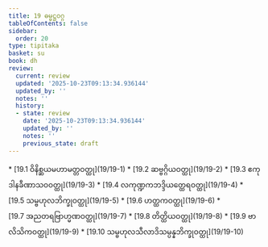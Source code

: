 ```yaml
---
title: 19 ဓမ္မဋ္ဌဝဂ္ဂ
tableOfContents: false
sidebar:
  order: 20
type: tipitaka
basket: su
book: dh
review:
  current: review
  updated: '2025-10-23T09:13:34.936144'
  updated_by: ''
  notes: ''
  history:
  - state: review
    date: '2025-10-23T09:13:34.936144'
    updated_by: ''
    notes: ''
    previous_state: draft
---
```



<ReviewStatus review={frontmatter.review} showDetails={true} />

<HypothesisAnnotation frontmatter={frontmatter} />

<DynamicBreadcrumb />



<TableOfContents book="dh" section="19">
* [19.1 ဝိနိစ္ဆယမဟာမတ္တဝတ္ထု](19/19-1)
* [19.2 ဆဗ္ဗဂ္ဂိယဝတ္ထု](19/19-2)
* [19.3 ဧကုဒါနခီဏာသဝဝတ္ထု](19/19-3)
* [19.4 လကုဏ္ဍကဘဒ္ဒိယတ္ထေရဝတ္ထု](19/19-4)
* [19.5 သမ္ဗဟုလဘိက္ခုဝတ္ထု](19/19-5)
* [19.6 ဟတ္ထကဝတ္ထု](19/19-6)
* [19.7 အညတရဗြာဟ္မဏဝတ္ထု](19/19-7)
* [19.8 တိတ္ထိယဝတ္ထု](19/19-8)
* [19.9 ဗာလိသိကဝတ္ထု](19/19-9)
* [19.10 သမ္ဗဟုလသီလာဒိသမ္ပန္နဘိက္ခုဝတ္ထု](19/19-10)
</TableOfContents>